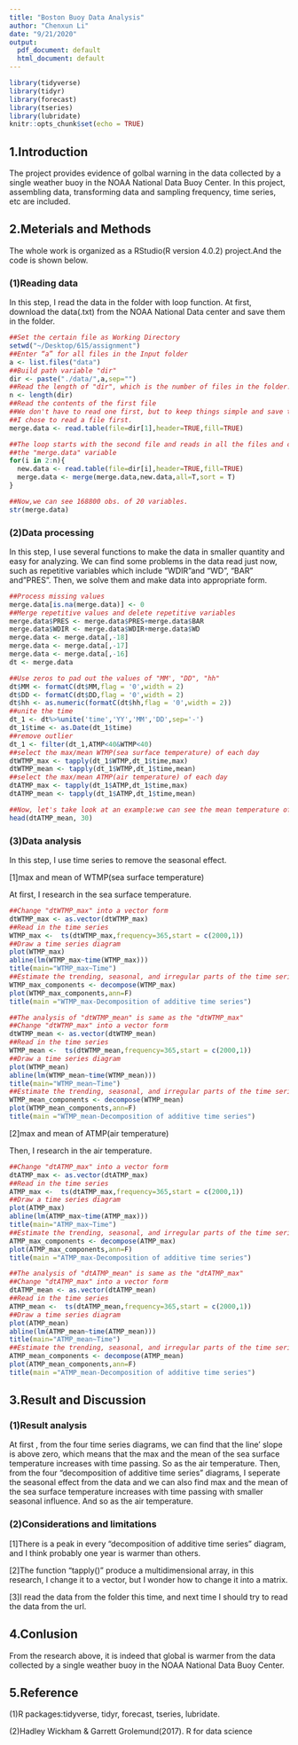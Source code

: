 ```yaml
---
title: "Boston Buoy Data Analysis"
author: "Chenxun Li"
date: "9/21/2020"
output:
  pdf_document: default
  html_document: default
---
```


```r
library(tidyverse)
library(tidyr)
library(forecast)
library(tseries)
library(lubridate)
knitr::opts_chunk$set(echo = TRUE)
```
## 1.Introduction
The project provides evidence of golbal warning in the data collected by a single weather buoy in the NOAA National Data Buoy Center. In this project, assembling data, transforming data and sampling frequency, time series, etc are included.

## 2.Meterials and Methods
The whole work is organized as a RStudio(R version 4.0.2) project.And the code is shown below.

### (1)Reading data
In this step, I read the data in the folder with loop function.
At first, download the data(.txt) from the NOAA National Data center and save them in the folder.
```r
##Set the certain file as Working Directory
setwd("~/Desktop/615/assignment")
##Enter “a” for all files in the Input folder
a <- list.files("data")
##Build path variable "dir"
dir <- paste("./data/",a,sep="")
##Read the length of "dir", which is the number of files in the folder.
n <- length(dir)
##Read the contents of the first file
##We don't have to read one first, but to keep things simple and save time defining "data.frame",
##I chose to read a file first. 
merge.data <- read.table(file=dir[1],header=TRUE,fill=TRUE)

##The loop starts with the second file and reads in all the files and combines them into 
##the "merge.data" variable
for(i in 2:n){
  new.data <- read.table(file=dir[i],header=TRUE,fill=TRUE)
  merge.data <- merge(merge.data,new.data,all=T,sort = T)
}

##Now,we can see 168800 obs. of 20 variables.
str(merge.data)

```

### (2)Data processing
In this step, I use several functions to make the data in smaller quantity and easy for analyzing.
We can find some problems in the data read just now, such as repetitive variables which include "WDIR"and "WD", "BAR" and"PRES". Then, we solve them and make data into appropriate form.

```r
##Process missing values
merge.data[is.na(merge.data)] <- 0
##Merge repetitive values and delete repetitive variables
merge.data$PRES <- merge.data$PRES+merge.data$BAR
merge.data$WDIR <- merge.data$WDIR+merge.data$WD
merge.data <- merge.data[,-18]
merge.data <- merge.data[,-17]
merge.data <- merge.data[,-16]
dt <- merge.data

##Use zeros to pad out the values of "MM', "DD", "hh"
dt$MM <- formatC(dt$MM,flag = '0',width = 2)
dt$DD <- formatC(dt$DD,flag = '0',width = 2)
dt$hh <- as.numeric(formatC(dt$hh,flag = '0',width = 2))
##unite the time
dt_1 <- dt%>%unite('time','YY','MM','DD',sep='-')
dt_1$time <- as.Date(dt_1$time)
##remove outlier
dt_1 <- filter(dt_1,ATMP<40&WTMP<40)
##select the max/mean WTMP(sea surface temperature) of each day
dtWTMP_max <- tapply(dt_1$WTMP,dt_1$time,max)
dtWTMP_mean <- tapply(dt_1$WTMP,dt_1$time,mean)
##select the max/mean ATMP(air temperature) of each day
dtATMP_max <- tapply(dt_1$ATMP,dt_1$time,max)
dtATMP_mean <- tapply(dt_1$ATMP,dt_1$time,mean)

##Now, let's take look at an example:we can see the mean temperature of each day.
head(dtATMP_mean, 30)
```

### (3)Data analysis
In this step, I use time series to remove the seasonal effect.

[1]max and mean of WTMP(sea surface temperature)

At first, I research in the sea surface temperature.
```r
##Change "dtWTMP_max" into a vector form
dtWTMP_max <- as.vector(dtWTMP_max)
##Read in the time series
WTMP_max <-  ts(dtWTMP_max,frequency=365,start = c(2000,1))
##Draw a time series diagram
plot(WTMP_max)
abline(lm(WTMP_max~time(WTMP_max)))
title(main="WTMP_max~Time")
##Estimate the trending, seasonal, and irregular parts of the time series.
WTMP_max_components <- decompose(WTMP_max)
plot(WTMP_max_components,ann=F)
title(main ="WTMP_max-Decomposition of additive time series")

##The analysis of "dtWTMP_mean" is same as the "dtWTMP_max"
##Change "dtWTMP_max" into a vector form
dtWTMP_mean <- as.vector(dtWTMP_mean)
##Read in the time series
WTMP_mean <-  ts(dtWTMP_mean,frequency=365,start = c(2000,1))
##Draw a time series diagram
plot(WTMP_mean)
abline(lm(WTMP_mean~time(WTMP_mean)))
title(main="WTMP_mean~Time")
##Estimate the trending, seasonal, and irregular parts of the time series.
WTMP_mean_components <- decompose(WTMP_mean)
plot(WTMP_mean_components,ann=F) 
title(main ="WTMP_mean-Decomposition of additive time series")

```

[2]max and mean of ATMP(air temperature)

Then, I research in the air temperature.
```r
##Change "dtATMP_max" into a vector form
dtATMP_max <- as.vector(dtATMP_max)
##Read in the time series
ATMP_max <-  ts(dtATMP_max,frequency=365,start = c(2000,1))
##Draw a time series diagram
plot(ATMP_max)
abline(lm(ATMP_max~time(ATMP_max)))
title(main="ATMP_max~Time")
##Estimate the trending, seasonal, and irregular parts of the time series.
ATMP_max_components <- decompose(ATMP_max)
plot(ATMP_max_components,ann=F)
title(main ="ATMP_max-Decomposition of additive time series")

##The analysis of "dtATMP_mean" is same as the "dtATMP_max"
##Change "dtATMP_max" into a vector form
dtATMP_mean <- as.vector(dtATMP_mean)
##Read in the time series
ATMP_mean <-  ts(dtATMP_mean,frequency=365,start = c(2000,1))
##Draw a time series diagram
plot(ATMP_mean)
abline(lm(ATMP_mean~time(ATMP_mean)))
title(main="ATMP_mean~Time")
##Estimate the trending, seasonal, and irregular parts of the time series.
ATMP_mean_components <- decompose(ATMP_mean)
plot(ATMP_mean_components,ann=F) 
title(main ="ATMP_mean-Decomposition of additive time series")

```

## 3.Result and Discussion

### (1)Result analysis
At first , from the four time series diagrams, we can find that the line' slope is above zero, which means that the max and the mean of the sea surface temperature increases with time passing. So as the air temperature.
Then, from the four "decomposition of additive time series" diagrams, I seperate the seasonal effect from the data and we can also find max and the mean of the sea surface temperature increases with time passing with smaller seasonal influence. And so as the air temperature.

### (2)Considerations and limitations
[1]There is a peak in every "decomposition of additive time series" diagram, and I think probably one year is warmer than others.

[2]The function "tapply()" produce a multidimensional array, in this research, I change it to a vector, but I wonder how to change it into a matrix.

[3]I read the data from the folder this time, and next time I should try to read the data from the url.

## 4.Conlusion
From the research above, it is indeed that global is warmer from the data collected by a single weather buoy in the NOAA National Data Buoy Center.

## 5.Reference
(1)R packages:tidyverse, tidyr, forecast, tseries, lubridate.

(2)Hadley Wickham & Garrett Grolemund(2017). R for data science

